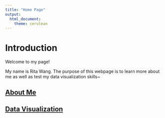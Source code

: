 ```yaml
---
title: "Home Page"
output:
  html_document:
    theme: cerulean
---
```


# Introduction

Welcome to my page!

My name is Rita Wang. The purpose of this webpage is to learn more about me as well as test my data visualization skills~

## [About Me](about.html)

## [Data Visualization](visualization.html)